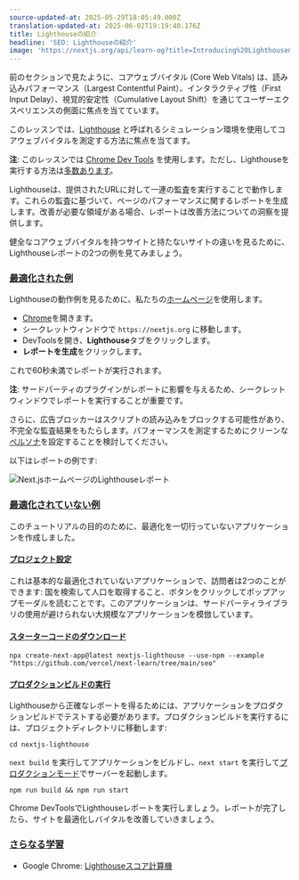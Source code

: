 ```yaml
---
source-updated-at: 2025-05-29T18:05:49.000Z
translation-updated-at: 2025-06-02T19:19:40.176Z
title: Lighthouseの紹介
headline: 'SEO: Lighthouseの紹介'
image: 'https://nextjs.org/api/learn-og?title=Introducing%20Lighthouse&amp;chapter=23'
---
```


前のセクションで見たように、コアウェブバイタル (Core Web Vitals) は、読み込みパフォーマンス（Largest Contentful Paint）、インタラクティブ性（First Input Delay）、視覚的安定性（Cumulative Layout Shift）を通じてユーザーエクスペリエンスの側面に焦点を当てています。

このレッスンでは、[Lighthouse](/docs/api-reference/cli#production) と呼ばれるシミュレーション環境を使用してコアウェブバイタルを測定する方法に焦点を当てます。

**注**: このレッスンでは [Chrome Dev Tools](https://developers.google.com/web/tools/lighthouse?hl=en#devtools) を使用します。ただし、Lighthouseを実行する方法は[多数あります](/docs/api-reference/cli#production)。

Lighthouseは、提供されたURLに対して一連の監査を実行することで動作します。これらの監査に基づいて、ページのパフォーマンスに関するレポートを生成します。改善が必要な領域がある場合、レポートは改善方法についての洞察を提供します。

健全なコアウェブバイタルを持つサイトと持たないサイトの違いを見るために、Lighthouseレポートの2つの例を見てみましょう。

### [最適化された例](#optimized-example)

Lighthouseの動作例を見るために、私たちの[ホームページ](https://nextjs.org)を使用します。

*   [Chrome](https://www.google.com/chrome/)を開きます。
*   シークレットウィンドウで `https://nextjs.org` に移動します。
*   DevToolsを開き、**Lighthouse**タブをクリックします。
*   **レポートを生成**をクリックします。

これで60秒未満でレポートが実行されます。

**注**: サードパーティのプラグインがレポートに影響を与えるため、シークレットウィンドウでレポートを実行することが重要です。

さらに、広告ブロッカーはスクリプトの読み込みをブロックする可能性があり、不完全な監査結果をもたらします。パフォーマンスを測定するためにクリーンな[ペルソナ](/docs/api-reference/cli#production)を設定することを検討してください。

以下はレポートの例です:

![Next.jsホームページのLighthouseレポート](https://h8DxKfmAPhn8O0p3.public.blob.vercel-storage.com/learn/pages-router/seo/lighthouse.png)

### [最適化されていない例](#unoptimized-example)

このチュートリアルの目的のために、最適化を一切行っていないアプリケーションを作成しました。

#### [プロジェクト設定](#project-setup)

これは基本的な最適化されていないアプリケーションで、訪問者は2つのことができます: 国を検索して人口を取得すること、ボタンをクリックしてポップアップモーダルを読むことです。このアプリケーションは、サードパーティライブラリの使用が避けられない大規模なアプリケーションを模倣しています。

#### [スターターコードのダウンロード](#download-starter-code)

```
npx create-next-app@latest nextjs-lighthouse --use-npm --example "https://github.com/vercel/next-learn/tree/main/seo"
```

#### [プロダクションビルドの実行](#run-production-build)

Lighthouseから正確なレポートを得るためには、アプリケーションをプロダクションビルドでテストする必要があります。プロダクションビルドを実行するには、プロジェクトディレクトリに移動します:

```
cd nextjs-lighthouse
```

`next build` を実行してアプリケーションをビルドし、`next start` を実行して[プロダクションモード](/docs/api-reference/cli#production)でサーバーを起動します。

```
npm run build && npm run start
```

Chrome DevToolsでLighthouseレポートを実行しましょう。レポートが完了したら、サイトを最適化しバイタルを改善していきましょう。

### [さらなる学習](#further-reading)

*   Google Chrome: [Lighthouseスコア計算機](https://googlechrome.github.io/lighthouse/scorecalc/)